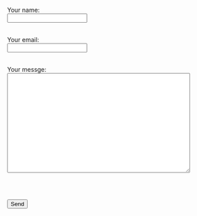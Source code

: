 <form action="URL to form script" method="POST">

Your name: <br>
<input type="text" name="realname"><br>
<br>

Your email: <br>
<input type="text" name="email"><br>
<br>

Your messge: <br>
<textarea name="comments" rows="15" cols="50"></textarea><br><br>

<input type="submit" value="Send">
 
</form>